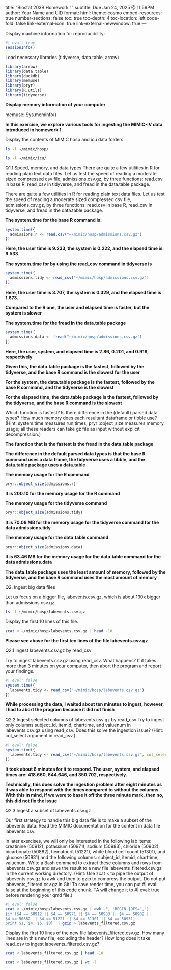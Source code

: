 title: "Biostat 203B Homework 1"
subtitle: Due Jan 24, 2025 @ 11:59PM
author: Your Name and UID
format:
  html:
    theme: cosmo
    embed-resources: true
    number-sections: false
    toc: true
    toc-depth: 4
    toc-location: left
    code-fold: false
    link-external-icon: true
    link-external-newwindow: true
---

Display machine information for reproducibility:
```r
#| eval: true
sessionInfo()
```

Load necessary libraries (tidyverse, data.table, arrow)

```r
library(arrow)
library(data.table)
library(duckdb)
library(memuse)
library(pryr)
library(R.utils)
library(tidyverse)
```

**Display memory information of your computer**

memuse::Sys.meminfo()

**In this exercise, we explore various tools for ingesting the MIMIC-IV data introduced in homework 1.**

Display the contents of MIMIC hosp and icu data folders:

```bash
ls -l ~/mimic/hosp/
```

```bash
ls -l ~/mimic/icu/
```
Q1.1 Speed, memory, and data types
There are quite a few utilities in R for reading plain text data files. Let us test the speed of reading a moderate sized compressed csv file, admissions.csv.gz, by three functions: read.csv in base R, read_csv in tidyverse, and fread in the data.table package.

There are quite a few utilities in R for reading plain text data files. Let us test the speed of reading a moderate sized compressed csv file, admissions.csv.gz, by three functions: read.csv in base R, read_csv in tidyverse, and fread in the data.table package.

**The system.time for the base R command is:**
```r
system.time({
  admissions.r <- read.csv("~/mimic/hosp/admissions.csv.gz")
})
```
**Here, the user time is 9.233, the system is 0.222, and the elapsed time is 9.533**

**The system.time for by using the read_csv command in tidyverse is**

```r
system.time({
  admissions.tidy <- read_csv("~/mimic/hosp/admissions.csv.gz")
})
```

**Here, the user time is 3.707, the system is 0.329, and the elapsed time is 1.673.**

**Compared to the R one, the user and elapsed time is faster, but the system is slower**

**The system.time for the fread in the data.table package**

```r
system.time({
  admissions.data <- fread("~/mimic/hosp/admissions.csv.gz")
})
```
**Here, the user, system, and elapsed time is 2.86, 0.201, and 0.918, respectively**

**Given this, the data.table package is the fastest, followed by the tidyverse, and the base R command is the slowest for the user**

**For the system, the data.table package is the fastest, followed by the base R command, and the tidyverse is the slowest**

**For the elapsed time, the data.table package is the fastest, followed by the tidyverse, and the base R command is the slowest**

Which function is fastest? Is there difference in the (default) parsed data types? How much memory does each resultant dataframe or tibble use? (Hint: system.time measures run times; pryr::object_size measures memory usage; all these readers can take gz file as input without explicit decompression.)

**The function that is the fastest is the fread in the data.table package**

**The difference in the default parsed data types is that the base R command uses a data frame, the tidyverse uses a tibble, and the data.table package uses a data.table**

**The memory usage for the R command**
```r
pryr::object_size(admissions.r)
```
**It is 200.10 for the memory usage for the R command**

**The memory usage for the tidyverse command**
```r
pryr::object_size(admissions.tidy)
```
**It is 70.08 MB for the memory usage for the tidyverse command for the data admissions.tidy**

**The memory usage for the data.table command**
```r
pryr::object_size(admissions.data)
```
**It is 63.46 MB for the memory usage for the data.table command for the data admissions.data**

**The data.table package uses the least amount of memory, followed by the tidyverse, and the base R command uses the most amount of memory**

Q2. Ingest big data files

Let us focus on a bigger file, labevents.csv.gz, which is about 130x bigger than admissions.csv.gz.

```bash
ls -l ~/mimic/hosp/labevents.csv.gz
```

Display the first 10 lines of this file.
```bash
zcat < ~/mimic/hosp/labevents.csv.gz | head -10
```

**Please see above for the first ten lines of the file labevents.csv.gz**

Q2.1 Ingest labevents.csv.gz by read_csv

Try to ingest labevents.csv.gz using read_csv. What happens? If it takes more than 3 minutes on your computer, then abort the program and report your findings.

```r
#| eval: false
system.time({
  labevents.tidy <- read_csv("~/mimic/hosp/labevents.csv.gz")
})
```

**While processing the data, I waited about ten minutes to ingest, however, I had to abort the program because it did not finish**

Q2.2 Ingest selected columns of labevents.csv.gz by read_csv
Try to ingest only columns subject_id, itemid, charttime, and valuenum in labevents.csv.gz using read_csv. Does this solve the ingestion issue? (Hint: col_select argument in read_csv.)

```r
#| eval: false
system.time({
  labevents.tidy <- read_csv("~/mimic/hosp/labevents.csv.gz", col_select = c("subject_id", "itemid", "charttime", "valuenum"))
})
```
**It took about 8 minutes for it to respond. The user, system, and elapsed times are: 418.660, 644.646, and 350.702, respectively.**

**Technically, this does solve the ingestion problem after eight minutes as it was able to respond with the times compared to without the columns. With this in mind, if we were to base it off the three minute mark, then no, this did not fix the issue**

Q2.3 Ingest a subset of labevents.csv.gz

Our first strategy to handle this big data file is to make a subset of the labevents data. Read the MIMIC documentation for the content in data file labevents.csv.

In later exercises, we will only be interested in the following lab items: creatinine (50912), potassium (50971), sodium (50983), chloride (50902), bicarbonate (50882), hematocrit (51221), white blood cell count (51301), and glucose (50931) and the following columns: subject_id, itemid, charttime, valuenum. Write a Bash command to extract these columns and rows from labevents.csv.gz and save the result to a new file labevents_filtered.csv.gz in the current working directory. (Hint: Use zcat < to pipe the output of labevents.csv.gz to awk and then to gzip to compress the output. Do not put labevents_filtered.csv.gz in Git! To save render time, you can put #| eval: false at the beginning of this code chunk. TA will change it to #| eval: true before rendering your qmd file.)

```bash
#| eval: false
zcat < ~/mimic/hosp/labevents.csv.gz | awk -F, 'BEGIN {OFS=","} 
{if ($4 == 50912 || $4 == 50971 || $4 == 50983 || $4 == 50902 || 
$4 == 50882 || $4 == 51221 || $4 == 51301 || $4 == 50931) 
print $1, $4, $5, $8}' | gzip > labevents_filtered.csv.gz
```

Display the first 10 lines of the new file labevents_filtered.csv.gz. How many lines are in this new file, excluding the header? How long does it take read_csv to ingest labevents_filtered.csv.gz?

```bash
zcat < labevents_filtered.csv.gz | head -10
```

```bash
zcat < labevents_filtered.csv.gz | wc -l
```
